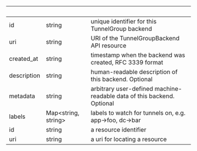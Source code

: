 | &nbsp;      | &nbsp;                    | &nbsp;                                                                 |
| ----------- | ------------------------- | ---------------------------------------------------------------------- |
| id          | string                    | unique identifier for this TunnelGroup backend                         |
| uri         | string                    | URI of the TunnelGroupBackend API resource                             |
| created_at  | string                    | timestamp when the backend was created, RFC 3339 format                |
| description | string                    | human-readable description of this backend. Optional                   |
| metadata    | string                    | arbitrary user-defined machine-readable data of this backend. Optional |
| labels      | Map&lt;string, string&gt; | labels to watch for tunnels on, e.g. app->foo, dc->bar                 |
| id          | string                    | a resource identifier                                                  |
| uri         | string                    | a uri for locating a resource                                          |
